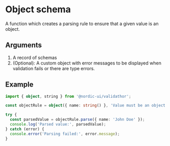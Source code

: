 # Object schema

A function which creates a parsing rule to ensure that a given value is an object.

## Arguments

1. A record of schemas
2. (Optional): A custom object with error messages to be displayed when validation fails or there are type errors.

## Example

```ts
import { object, string } from '@nordic-ui/validathor';

const objectRule = object({ name: string() }, 'Value must be an object');

try {
  const parsedValue = objectRule.parse({ name: 'John Doe' });
  console.log('Parsed value:', parsedValue);
} catch (error) {
  console.error('Parsing failed:', error.message);
}
```